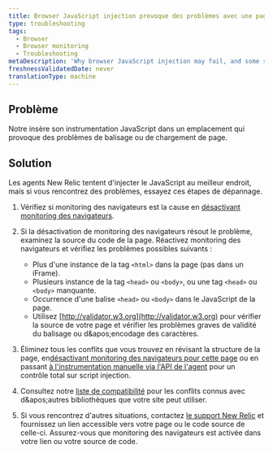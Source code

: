 ```yaml
---
title: Browser JavaScript injection provoque des problèmes avec une page
type: troubleshooting
tags:
  - Browser
  - Browser monitoring
  - Troubleshooting
metaDescription: 'Why browser JavaScript injection may fail, and some suggested solutions.'
freshnessValidatedDate: never
translationType: machine
---
```


## Problème

Notre <InlinePopover type="browser" />insère son instrumentation JavaScript dans un emplacement qui provoque des problèmes de balisage ou de chargement de page.

## Solution

Les agents New Relic tentent d&apos;injecter le JavaScript au meilleur endroit, mais si vous rencontrez des problèmes, essayez ces étapes de dépannage.

1. Vérifiez si monitoring des navigateurs est la cause en [désactivant monitoring des navigateurs](/docs/browser/new-relic-browser/installation/disable-browser-monitoring/).

2. Si la désactivation de monitoring des navigateurs résout le problème, examinez la source du code de la page. Réactivez monitoring des navigateurs et vérifiez les problèmes possibles suivants :

   * Plus d&apos;une instance de la tag `<html>` dans la page (pas dans un iFrame).
   * Plusieurs instance de la tag `<head>` ou `<body>`, ou une tag `<head>` ou `<body>` manquante.
   * Occurrence d&apos;une balise `<head>` ou `<body>` dans le JavaScript de la page.
   * Utilisez [http://validator.w3.org](http://validator.w3.org) pour vérifier la source de votre page et vérifier les problèmes graves de validité du balisage ou d&amp;apos;encodage des caractères.

3. Éliminez tous les conflits que vous trouvez en révisant la structure de la page, en[désactivant monitoring des navigateurs pour cette page](/docs/browser/new-relic-browser/installation-configuration/disable-browser-monitoring-specific-pages) ou en passant [à l&apos;instrumentation manuelle via l&apos;API de l&apos;agent](/docs/browser/new-relic-browser/installation-configuration/browser-settings-ui-options-browser-monitoring#agent-instrumentation) pour un contrôle total sur script injection.

4. Consultez notre [liste de compatibilité](/docs/browser/new-relic-browser/getting-started/compatibility-requirements-browser-monitoring/#frameworks-and-libraries) pour les conflits connus avec d&amp;apos;autres bibliothèques que votre site peut utiliser.

5. Si vous rencontrez d&apos;autres situations, contactez [le support New Relic](https://support.newrelic.com/) et fournissez un lien accessible vers votre page ou le code source de celle-ci. Assurez-vous que monitoring des navigateurs est activée dans votre lien ou votre source de code.